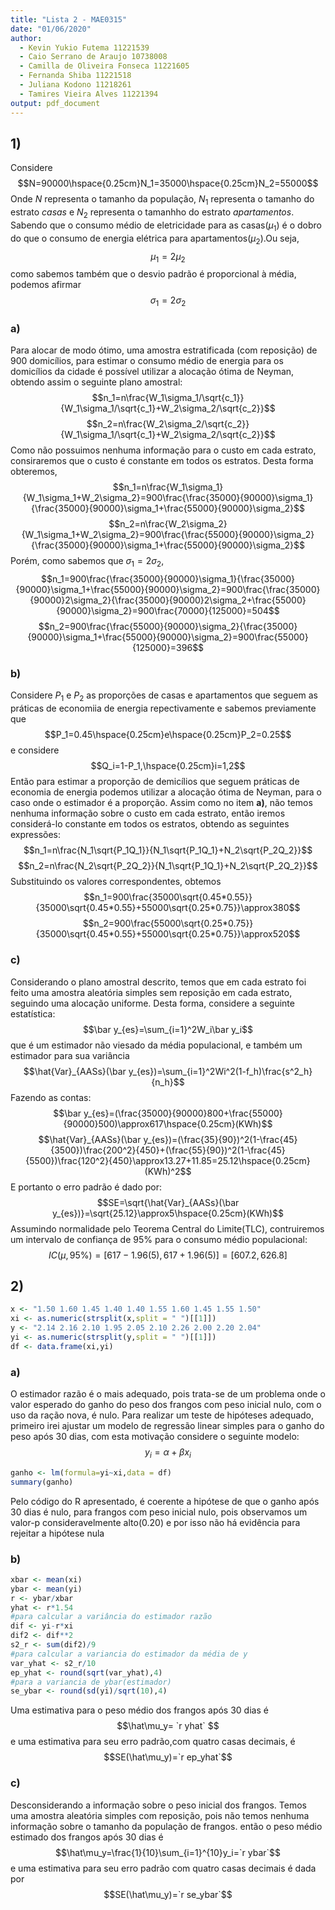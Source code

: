 ```yaml
---
title: "Lista 2 - MAE0315"
date: "01/06/2020"
author: 
  - Kevin Yukio Futema 11221539 
  - Caio Serrano de Araujo 10738008
  - Camilla de Oliveira Fonseca 11221605
  - Fernanda Shiba 11221518
  - Juliana Kodono 11218261
  - Tamires Vieira Alves 11221394
output: pdf_document
---
```


## 1)
Considere 
$$N=90000\hspace{0.25cm}N_1=35000\hspace{0.25cm}N_2=55000$$
Onde $N$ representa o tamanho da população, $N_1$ representa o tamanho do estrato *casas* e $N_2$ representa o tamanhho do estrato *apartamentos*.
Sabendo que o consumo médio de eletricidade para as casas($\mu_1$) é o dobro do que o consumo de energia elétrica para apartamentos($\mu_2$).Ou seja,
$$\mu_1=2\mu_2$$
como sabemos também que o desvio padrão é proporcional à média, podemos afirmar
$$\sigma_1=2\sigma_2$$

### a)
Para alocar de modo ótimo, uma amostra estratificada (com reposição) de 900 domicílios, para estimar o consumo médio de energia para os domicílios da cidade é possível utilizar a alocação ótima de Neyman, obtendo assim o seguinte plano amostral:
$$n_1=n\frac{W_1\sigma_1/\sqrt{c_1}}{W_1\sigma_1/\sqrt{c_1}+W_2\sigma_2/\sqrt{c_2}}$$
$$n_2=n\frac{W_2\sigma_2/\sqrt{c_2}}{W_1\sigma_1/\sqrt{c_1}+W_2\sigma_2/\sqrt{c_2}}$$
Como não possuimos nenhuma informação para o custo em cada estrato, consiraremos que o custo é constante em todos os estratos.
Desta forma obteremos,
$$n_1=n\frac{W_1\sigma_1}{W_1\sigma_1+W_2\sigma_2}=900\frac{\frac{35000}{90000}\sigma_1}{\frac{35000}{90000}\sigma_1+\frac{55000}{90000}\sigma_2}$$
$$n_2=n\frac{W_2\sigma_2}{W_1\sigma_1+W_2\sigma_2}=900\frac{\frac{55000}{90000}\sigma_2}{\frac{35000}{90000}\sigma_1+\frac{55000}{90000}\sigma_2}$$
Porém, como sabemos que $\sigma_1=2\sigma_2$,
$$n_1=900\frac{\frac{35000}{90000}\sigma_1}{\frac{35000}{90000}\sigma_1+\frac{55000}{90000}\sigma_2}=900\frac{\frac{35000}{90000}2\sigma_2}{\frac{35000}{90000}2\sigma_2+\frac{55000}{90000}\sigma_2}=900\frac{70000}{125000}=504$$
$$n_2=900\frac{\frac{55000}{90000}\sigma_2}{\frac{35000}{90000}\sigma_1+\frac{55000}{90000}\sigma_2}=900\frac{55000}{125000}=396$$

### b)
Considere $P_1$ e $P_2$ as proporções de casas e apartamentos que seguem as práticas de economiia de energia repectivamente e sabemos previamente que
$$P_1=0.45\hspace{0.25cm}e\hspace{0.25cm}P_2=0.25$$
e considere 
$$Q_i=1-P_1,\hspace{0.25cm}i=1,2$$
Então para estimar a proporção de demicílios que seguem práticas de economia de energia podemos utilizar a alocação ótima de Neyman, para o caso onde o estimador é a proporção.
Assim como no item **a)**, não temos nenhuma informação sobre o custo em cada estrato, então iremos considerá-lo constante em todos os estratos, obtendo as seguintes expressões:
$$n_1=n\frac{N_1\sqrt{P_1Q_1}}{N_1\sqrt{P_1Q_1}+N_2\sqrt{P_2Q_2}}$$
$$n_2=n\frac{N_2\sqrt{P_2Q_2}}{N_1\sqrt{P_1Q_1}+N_2\sqrt{P_2Q_2}}$$
Substituindo os valores correspondentes, obtemos
$$n_1=900\frac{35000\sqrt{0.45*0.55}}{35000\sqrt{0.45*0.55}+55000\sqrt{0.25*0.75}}\approx380$$
$$n_2=900\frac{55000\sqrt{0.25*0.75}}{35000\sqrt{0.45*0.55}+55000\sqrt{0.25*0.75}}\approx520$$

### c)
Considerando o plano amostral descrito, temos que em cada estrato foi feito uma amostra aleatória simples sem reposição em cada estrato, seguindo uma alocação uniforme.
Desta forma, considere a seguinte estatística:
$$\bar y_{es}=\sum_{i=1}^2W_i\bar y_i$$
que é um estimador não viesado da média populacional, e também um estimador para sua variância 
$$\hat{Var}_{AASs}(\bar y_{es})=\sum_{i=1}^2Wi^2(1-f_h)\frac{s^2_h}{n_h}$$
Fazendo as contas:
$$\bar y_{es}=(\frac{35000}{90000}800+\frac{55000}{90000}500)\approx617\hspace{0.25cm}(KWh)$$
$$\hat{Var}_{AASs}(\bar y_{es})=(\frac{35}{90})^2(1-\frac{45}{3500})\frac{200^2}{450}+(\frac{55}{90})^2(1-\frac{45}{5500})\frac{120^2}{450}\approx13.27+11.85=25.12\hspace{0.25cm}(KWh)^2$$
E portanto o erro padrão é dado por:
$$SE=\sqrt{\hat{Var}_{AASs}(\bar y_{es})}=\sqrt{25.12}\approx5\hspace{0.25cm}(KWh)$$
Assumindo normalidade pelo Teorema Central do Limite(TLC), contruiremos um intervalo de confiança de 95% para o consumo médio populacional:
$$IC(\mu,95\%)=[617-1.96(5),617+1.96(5)]=[607.2,626.8]$$

## 2)
```r
x <- "1.50 1.60 1.45 1.40 1.40 1.55 1.60 1.45 1.55 1.50"
xi <- as.numeric(strsplit(x,split = " ")[[1]])
y <- "2.14 2.16 2.10 1.95 2.05 2.10 2.26 2.00 2.20 2.04"
yi <- as.numeric(strsplit(y,split = " ")[[1]])
df <- data.frame(xi,yi)
```
### a)
O estimador razão é o mais adequado, pois trata-se de um problema onde o valor esperado do ganho do peso dos frangos com peso inicial nulo, com o uso da ração nova, é nulo.
Para realizar um teste de hipóteses adequado, primeiro irei ajustar um modelo de regressão linear simples para o ganho do peso após 30 dias, com esta motivação considere o seguinte modelo:
$$y_i=\alpha+\beta x_i$$

```r
ganho <- lm(formula=yi~xi,data = df)
summary(ganho)
```
Pelo código do R apresentado, é coerente a hipótese de que o ganho após 30 dias é nulo, para frangos com peso inicial nulo, pois observamos um valor-p consideravelmente alto(0.20) e por isso não há evidência para rejeitar a hipótese nula

### b)
```r
xbar <- mean(xi)
ybar <- mean(yi)
r <- ybar/xbar
yhat <- r*1.54
#para calcular a variância do estimador razão
dif <- yi-r*xi
dif2 <- dif**2
s2_r <- sum(dif2)/9
#para calcular a variancia do estimador da média de y
var_yhat <- s2_r/10
ep_yhat <- round(sqrt(var_yhat),4)
#para a variancia de ybar(estimador)
se_ybar <- round(sd(yi)/sqrt(10),4)
```

Uma estimativa para o peso médio dos frangos após 30 dias é $$\hat\mu_y= `r yhat` $$ 
e uma estimativa para seu erro padrão,com quatro casas decimais, é $$SE(\hat\mu_y)=`r ep_yhat`$$

### c)
Desconsiderando a informação sobre o peso inicial dos frangos. Temos uma amostra aleatória simples com reposição, pois não temos nenhuma informação sobre o tamanho da população de frangos.
então o peso médio estimado dos frangos após 30 dias é
$$\hat\mu_y=\frac{1}{10}\sum_{i=1}^{10}y_i=`r ybar`$$
e uma estimativa para seu erro padrão com quatro casas decimais é dada por 
$$SE(\hat\mu_y)=`r se_ybar`$$